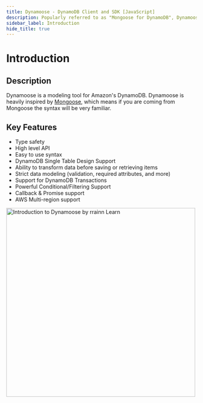 ```yaml
---
title: Dynamoose - DynamoDB Client and SDK [JavaScript]
description: Popularly referred to as "Mongoose for DynamoDB", Dynamoose is a JavaScript client and SDK for Amazon DynamoDB.
sidebar_label: Introduction
hide_title: true
---
```


# Introduction

## Description

Dynamoose is a modeling tool for Amazon's DynamoDB. Dynamoose is heavily inspired by [Mongoose](https://mongoosejs.com/), which means if you are coming from Mongoose the syntax will be very familiar.

## Key Features

- Type safety
- High level API
- Easy to use syntax
- DynamoDB Single Table Design Support
- Ability to transform data before saving or retrieving items
- Strict data modeling (validation, required attributes, and more)
- Support for DynamoDB Transactions
- Powerful Conditional/Filtering Support
- Callback & Promise support
- AWS Multi-region support

<a href="https://learn.rrainn.com/courses/dd4dc0b8-f97d-4a77-9ce5-337d9bb15771"><img src="/img/introductiontodynamoose_rrainnlearn.png" alt="Introduction to Dynamoose by rrainn Learn" width="500"/></a>
